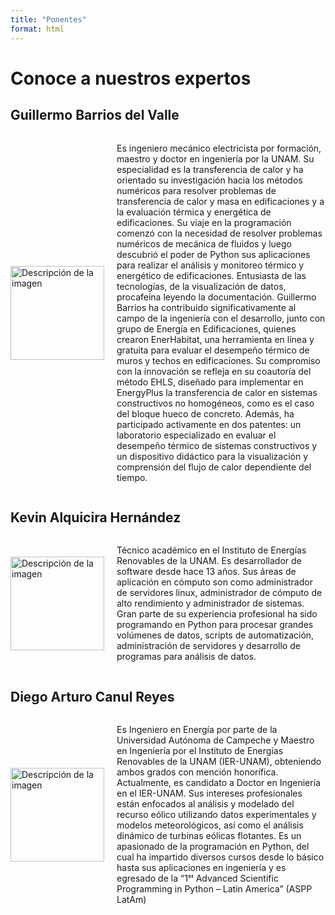 ```yaml
---
title: "Ponentes"
format: html
---
```


# Conoce a nuestros expertos

::: {.panel-tabset}
## Guillermo Barrios del Valle
<div style="display: flex; align-items: center;">
  <img src="images/canul3.png" alt="Descripción de la imagen" style="width: 150px; margin-right: 20px;">
  <p>Es ingeniero mecánico electricista por formación, maestro y doctor en ingeniería por la UNAM. Su especialidad es la transferencia de calor y ha orientado su investigación hacia los métodos numéricos para resolver problemas de transferencia de calor y masa en edificaciones y a la evaluación térmica y energética de edificaciones.
    Su viaje en la programación comenzó con la necesidad de resolver problemas numéricos  de mecánica de fluidos y luego descubrió el poder de Python sus aplicaciones para realizar el análisis y monitoreo térmico y energético de edificaciones. Entusiasta de las tecnologías, de la visualización de datos, procafeína leyendo la documentación.
    Guillermo Barrios ha contribuido significativamente al campo de la ingeniería con el desarrollo, junto con grupo de Energía en Edificaciones, quienes crearon EnerHabitat, una herramienta en línea y gratuita para evaluar el desempeño térmico de muros y techos en edificaciones. Su compromiso con la innovación se refleja en su coautoría del método EHLS, diseñado para implementar en EnergyPlus la transferencia de calor en sistemas constructivos no homogéneos, como es el caso del bloque hueco de concreto. Además, ha participado activamente en dos patentes: un laboratorio especializado en evaluar el desempeño térmico de sistemas constructivos y un dispositivo didáctico para la visualización y comprensión del flujo de calor dependiente del tiempo.</p>
</div>



## Kevin Alquicira Hernández
<div style="display: flex; align-items: center;">
  <img src="images/canul2.png" alt="Descripción de la imagen" style="width: 150px; margin-right: 20px;">
  <p>Técnico académico en el Instituto de Energías Renovables de la UNAM. Es  desarrollador de software desde hace 13 años. Sus áreas de aplicación en cómputo son como administrador de servidores linux, administrador de cómputo de alto rendimiento y administrador de sistemas.
Gran parte de su experiencia profesional ha sido programando en Python para procesar grandes volúmenes de datos, scripts de automatización, administración de servidores y desarrollo de programas para análisis de datos.</p>
</div>



## Diego Arturo Canul Reyes

<div style="display: flex; align-items: center;">
  <img src="images/canul1.png" alt="Descripción de la imagen" style="width: 150px; margin-right: 20px;">
  <p>Es Ingeniero en Energía por parte de la Universidad Autónoma de Campeche y Maestro en Ingeniería por el Instituto de Energías Renovables de la UNAM (IER-UNAM), obteniendo ambos grados con mención honorífica. Actualmente, es candidato a Doctor en Ingeniería en el IER-UNAM. Sus intereses profesionales están enfocados al análisis y modelado del recurso eólico utilizando datos experimentales y modelos meteorológicos, así como el análisis dinámico de turbinas eólicas flotantes. Es un apasionado de la programación en Python, del cual ha impartido diversos cursos desde lo básico hasta sus aplicaciones en
ingeniería y es egresado de la “1ˢᵗ Advanced Scientific Programming in Python – Latin America” (ASPP LatAm)</p>
</div>

:::